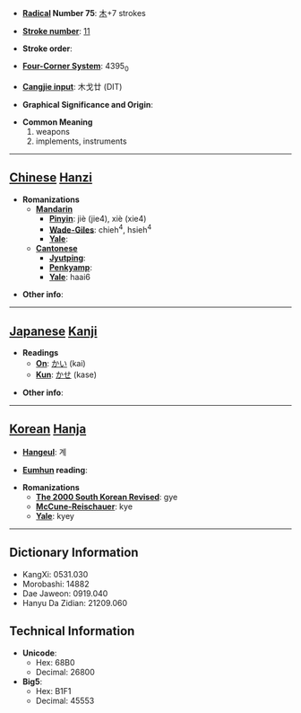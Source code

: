 * '''[[Wiktionary:Chinese radical index| Radical]] Number 75''': [[Wiktionary:Chinese radical index 木|木]]+7 strokes

* '''[[Wiktionary:Chinese total strokes index|Stroke number]]''': [[Wiktionary:Chinese total strokes index 11|11]]

* '''Stroke order''': 

* '''[[Wiktionary:Chinese four corner index|Four-Corner System]]''': 4395<sub>0</sub>

* '''[[Wiktionary:Chinese Cangjie index|Cangjie input]]''': 木戈廿 (DIT)

* '''Graphical Significance and Origin''': 

* '''Common Meaning'''
*#weapons
*# implements, instruments


----

== [[Chinese]] [[Hanzi]] ==

* '''Romanizations'''
** '''[[Mandarin]]'''
*** '''[[Pinyin]]''': jiè (jie4), xiè (xie4)
*** '''[[Wade-Giles]]''': chieh<sup>4</sup>, hsieh<sup>4</sup>
*** '''[[Yale]]''': 
** '''[[Cantonese]]'''
*** '''[[Jyutping]]''':
*** '''[[Penkyamp]]''': 
*** '''[[Yale]]''': haai6

* '''Other info''': 

----

== [[Japanese]] [[Kanji]] ==

* '''Readings'''
** '''[[On]]''': [[かい]] (kai)
** '''[[Kun]]''': [[かせ]] (kase)

* '''Other info''':  

----

== [[Korean]] [[Hanja]] ==

* '''[[Hangeul]]''': 계

* '''[[Eumhun]] reading''': 

* '''Romanizations'''
** '''[[The 2000 South Korean Revised Romanization|The 2000 South Korean Revised]]''': gye
** '''[[McCune-Reischauer]]''': kye
** '''[[Yale]]''': kyey

----

== Dictionary Information ==

* KangXi: 0531.030
* Morobashi: 14882
* Dae Jaweon: 0919.040
* Hanyu Da Zidian: 21209.060

== Technical Information ==

* '''Unicode''':
** Hex: 68B0
** Decimal: 26800
* '''Big5''':
** Hex: B1F1
** Decimal: 45553